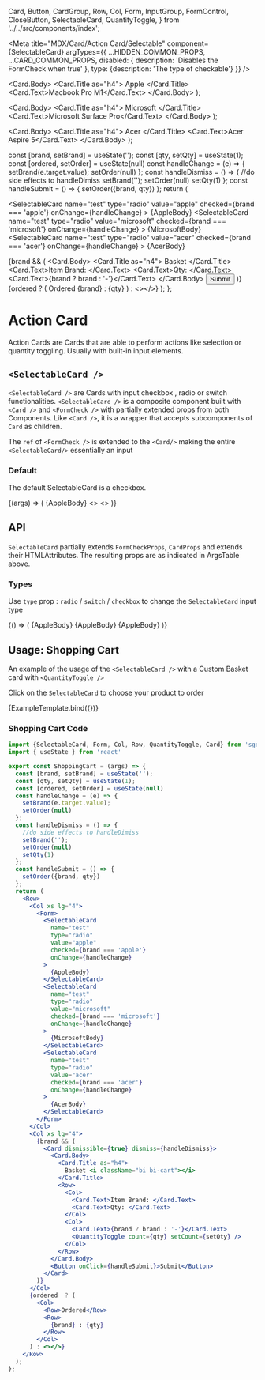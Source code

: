   Card,
  Button,
  CardGroup,
  Row,
  Col,
  Form,
  InputGroup,
  FormControl,
  CloseButton,
  SelectableCard,
  QuantityToggle,
} from '../../src/components/index';

<Meta
  title="MDX/Card/Action Card/Selectable"
  component={SelectableCard}
  argTypes={{
    ...HIDDEN_COMMON_PROPS,
    ...CARD_COMMON_PROPS,
    disabled: {
      description: 'Disables the FormCheck when true'
    },
    type: {description: 'The type of checkable'}
  }}
/>

  <Card.Body>
    <Card.Title as="h4">
      Apple <i className="bi bi-apple"></i>
    </Card.Title>
    <Card.Text>Macbook Pro M1</Card.Text>
  </Card.Body>
);

  <Card.Body>
    <Card.Title as="h4">
      Microsoft <i className="bi bi-microsoft"></i>
    </Card.Title>
    <Card.Text>Microsoft Surface Pro</Card.Text>
  </Card.Body>
);

  <Card.Body>
    <Card.Title as="h4">
      Acer <i className="bi bi-laptop"></i>
    </Card.Title>
    <Card.Text>Acer Aspire 5</Card.Text>
  </Card.Body>
);

  const [brand, setBrand] = useState('');
  const [qty, setQty] = useState(1);
  const [ordered, setOrder] = useState(null)
  const handleChange = (e) => {
    setBrand(e.target.value);
    setOrder(null)
  };
  const handleDismiss = () => {
    //do side effects to handleDimiss
    setBrand('');
    setOrder(null)
    setQty(1)
  };
  const handleSubmit = () => {
    setOrder({brand, qty})
  };
  return (
    <Row>
      <Col xs lg="4">
        <Form>
          <SelectableCard
            name="test"
            type="radio"
            value="apple"
            checked={brand === 'apple'}
            onChange={handleChange}
          >
            {AppleBody}
          </SelectableCard>
          <SelectableCard
            name="test"
            type="radio"
            value="microsoft"
            checked={brand === 'microsoft'}
            onChange={handleChange}
          >
            {MicrosoftBody}
          </SelectableCard>
          <SelectableCard
            name="test"
            type="radio"
            value="acer"
            checked={brand === 'acer'}
            onChange={handleChange}
          >
            {AcerBody}
          </SelectableCard>
        </Form>
      </Col>
      <Col xs lg="4">
        {brand && (
          <Card dismissible={true} dismiss={handleDismiss}>
            <Card.Body>
              <Card.Title as="h4">
                Basket <i className="bi bi-cart"></i>
              </Card.Title>
              <Row>
                <Col>
                  <Card.Text>Item Brand: </Card.Text>
                  <Card.Text>Qty: </Card.Text>
                </Col>
                <Col>
                  <Card.Text>{brand ? brand : '-'}</Card.Text>
                  <QuantityToggle count={qty} setCount={setQty} />
                </Col>
              </Row>
            </Card.Body>
            <Button onClick={handleSubmit}>Submit</Button>
          </Card>
        )}
      </Col>
      {ordered  ? (
        <Col>
          <Row>Ordered</Row>
          <Row>
            {brand} : {qty}
          </Row>
        </Col>
      ) : <></>}
    </Row>
  );
};

# Action Card

Action Cards are Cards that are able to perform actions like selection or quantity toggling. Usually with built-in input elements.

## `<SelectableCard />`

`<SelectableCard />` are Cards with input checkbox , radio or switch functionalities.
`<SelectableCard />` is a composite component built with `<Card />` and `<FormCheck />` with partially extended props from both Components.
Like `<Card />`, it is a wrapper that accepts subcomponents of `Card` as children.

The `ref` of `<FormCheck />` is extended to the `<Card/>` making the entire `<SelectableCard/>` essentially an input

### Default

The default SelectableCard is a checkbox.

<Canvas>
  <Story name="Default SelectableCard">
    {(args) => (
      <Row>
        <Col xs>
          <SelectableCard {...args}>{AppleBody}</SelectableCard>
        </Col>
        <Col xs>
          <></>
        </Col>
        <Col xs>
          <></>
        </Col>
      </Row>
    )}
  </Story>
</Canvas>

## API

<ArgsTable story="Default SelectableCard" />

`SelectableCard` partially extends `FormCheckProps`, `CardProps` and extends their HTMLAttributes. The resulting props are as indicated in ArgsTable above.


### Types

Use `type` prop : `radio` / `switch` / `checkbox` to change the `SelectableCard` input type

<Canvas>
  <Story name="Types">
    {() => (
      <Row>
        <Col xs>
          <SelectableCard type="checkbox">{AppleBody}</SelectableCard>
        </Col>
        <Col xs>
          <SelectableCard type="radio">{AppleBody}</SelectableCard>
        </Col>
        <Col xs>
          <SelectableCard type="switch">{AppleBody}</SelectableCard>
        </Col>
      </Row>
    )}
  </Story>
</Canvas>

## Usage: Shopping Cart

An example of the usage of the `<SelectableCard />` with a Custom Basket card with `<QuantityToggle />`

Click on the `SelectableCard` to choose your product to order

<Canvas>
  <Story name="Usage Example">{ExampleTemplate.bind({})}</Story>
</Canvas>

### Shopping Cart Code 
```jsx
import {SelectableCard, Form, Col, Row, QuantityToggle, Card} from 'sgds-react'
import { useState } from 'react'

export const ShoppingCart = (args) => {
  const [brand, setBrand] = useState('');
  const [qty, setQty] = useState(1);
  const [ordered, setOrder] = useState(null)
  const handleChange = (e) => {
    setBrand(e.target.value);
    setOrder(null)
  };
  const handleDismiss = () => {
    //do side effects to handleDimiss
    setBrand('');
    setOrder(null)
    setQty(1)
  };
  const handleSubmit = () => {
    setOrder({brand, qty})
  };
  return (
    <Row>
      <Col xs lg="4">
        <Form>
          <SelectableCard
            name="test"
            type="radio"
            value="apple"
            checked={brand === 'apple'}
            onChange={handleChange}
          >
            {AppleBody}
          </SelectableCard>
          <SelectableCard
            name="test"
            type="radio"
            value="microsoft"
            checked={brand === 'microsoft'}
            onChange={handleChange}
          >
            {MicrosoftBody}
          </SelectableCard>
          <SelectableCard
            name="test"
            type="radio"
            value="acer"
            checked={brand === 'acer'}
            onChange={handleChange}
          >
            {AcerBody}
          </SelectableCard>
        </Form>
      </Col>
      <Col xs lg="4">
        {brand && (
          <Card dismissible={true} dismiss={handleDismiss}>
            <Card.Body>
              <Card.Title as="h4">
                Basket <i className="bi bi-cart"></i>
              </Card.Title>
              <Row>
                <Col>
                  <Card.Text>Item Brand: </Card.Text>
                  <Card.Text>Qty: </Card.Text>
                </Col>
                <Col>
                  <Card.Text>{brand ? brand : '-'}</Card.Text>
                  <QuantityToggle count={qty} setCount={setQty} />
                </Col>
              </Row>
            </Card.Body>
            <Button onClick={handleSubmit}>Submit</Button>
          </Card>
        )}
      </Col>
      {ordered  ? (
        <Col>
          <Row>Ordered</Row>
          <Row>
            {brand} : {qty}
          </Row>
        </Col>
      ) : <></>}
    </Row>
  );
};
```
